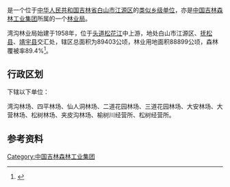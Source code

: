 {{中国乡级行政区
|行政区全称           = {{PAGENAMEBASE}}
|上级行政区           = [[中国吉林森林工业集团|中国吉林森林工业集团]]
|政府驻地             = [[白山市|白山市]][[江源区|江源区]][[湾沟镇|湾沟镇]]
}}

'''{{PAGENAMEBASE}}'''是一个位于[[中华人民共和国|中华人民共和国]][[吉林省|吉林省]][[白山市|白山市]][[江源区|江源区]]的[[类似乡级单位|类似乡级单位]]，亦是[[中国吉林森林工业集团|中国吉林森林工业集团]]所属的一个[[林业局|林业局]]。

湾沟林业局始建于1958年，位于[[头道松花江|头道松花江]]中上游，地处白山市江源区、[[抚松县|抚松县]]、[[靖宇县|靖宇县]]交汇处，辖区总面积为89403公顷，林业用地面积88899公顷，森林覆被率89.4%<ref>{{cite web |title=湾沟林业局 |url=http://lyt.jl.gov.cn/zwgk_lyt/jgsz_lyt/gylyj_lyt/201607/t20160722_2349955.html |website=吉林省林业和草原局 }}{{Dead link}}</ref>。

== 行政区划 ==
{{PAGENAMEBASE}}下辖以下单位：

湾沟林场、四平林场、仙人洞林场、二道花园林场、三道花园林场、大安林场、大营林场、松树林场、夹皮沟林场、榆树川经营所、松树经营所。

== 参考资料 ==
{{reflist}}

{{吉林行政区划小作品}}
{{江源区行政区划}}
{{中华人民共和国林业区划|吉}}

[[Category:中国吉林森林工业集团|Category:中国吉林森林工业集团]]